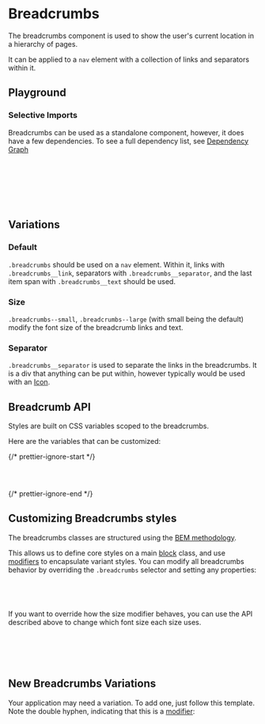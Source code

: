 
<Meta of={BreadcrumbsStories} />

# Breadcrumbs

<div
  dangerouslySetInnerHTML={{
    __html: createSourceCodeLink({ link: 'components/breadcrumbs.scss' }).outerHTML,
  }}
></div>

The breadcrumbs component is used to show the user's current location in a hierarchy of pages.

It can be applied to a `nav` element with a collection of links and separators within it.

## Playground

<Canvas of={BreadcrumbsStories.Default} />
<Controls of={BreadcrumbsStories.Default} />

### Selective Imports

Breadcrumbs can be used as a standalone component, however, it does have a few dependencies. To see a full dependency list, see [Dependency Graph](?path=/docs/overview-selective-imports--docs#dependencies)

```css
// Depends on
@import '@rolemodel/optics/dist/scss/core/tokens';
@import '@rolemodel/optics/dist/scss/core/base';

// Component
@import '@rolemodel/optics/dist/scss/components/breadcrumbs';
```

## Variations

### Default

`.breadcrumbs` should be used on a `nav` element. Within it, links with `.breadcrumbs__link`, separators with `.breadcrumbs__separator`, and the last item span with `.breadcrumbs__text` should be used.

<Canvas of={BreadcrumbsStories.Default} />

### Size

`.breadcrumbs--small`, `.breadcrumbs--large` (with small being the default) modify the font size of the breadcrumb links and text.

<Canvas of={BreadcrumbsStories.Large} />

### Separator

`.breadcrumbs__separator` is used to separate the links in the breadcrumbs. It is a div that anything can be put within, however typically would be used with an [Icon](?path=/docs/visual-components-icon--docs).

<Canvas of={BreadcrumbsStories.SeparatorIcon} />

## Breadcrumb API

Styles are built on CSS variables scoped to the breadcrumbs.

Here are the variables that can be customized:

{/* prettier-ignore-start */}
```css
--_op-breadcrumbs-font-size-small:
--_op-breadcrumbs-font-size-large:
```
{/* prettier-ignore-end */}

## Customizing Breadcrumbs styles

<div
  dangerouslySetInnerHTML={{
    __html: createAlert({
      title: 'Important!',
      description: 'These patterns represent how to customize the style of the breadcrumbs for your project.',
    }).outerHTML,
  }}
></div>

The breadcrumbs classes are structured using the [BEM methodology](https://getbem.com/naming).

This allows us to define core styles on a main [block](https://getbem.com/naming/#block) class, and use [modifiers](https://getbem.com/naming/#modifier) to encapsulate variant styles. You can modify all breadcrumbs behavior by overriding the `.breadcrumbs` selector and setting any properties:

```css
.breadcrumbs {
  align-items: start;
}
```

If you want to override how the size modifier behaves, you can use the API described above to change which font size each size uses.

```css
.breadcrumbs {
  --_op-breadcrumbs-font-size-small: var(--op-font-4x-large);
  --_op-breadcrumbs-font-size-large: var(--op-font-6x-large);
}
```

## New Breadcrumbs Variations

<div
  dangerouslySetInnerHTML={{
    __html: createAlert({
      title: 'Important!',
      description: 'These patterns represent how to create new variations of the Breadcrumbs for your project.',
    }).outerHTML,
  }}
></div>

Your application may need a variation. To add one, just follow this template. Note the double hyphen, indicating that this is a [modifier](https://getbem.com/naming/#modifier):

```css
.breadcrumbs--{name} {
  background-color:
  color:
}
```
